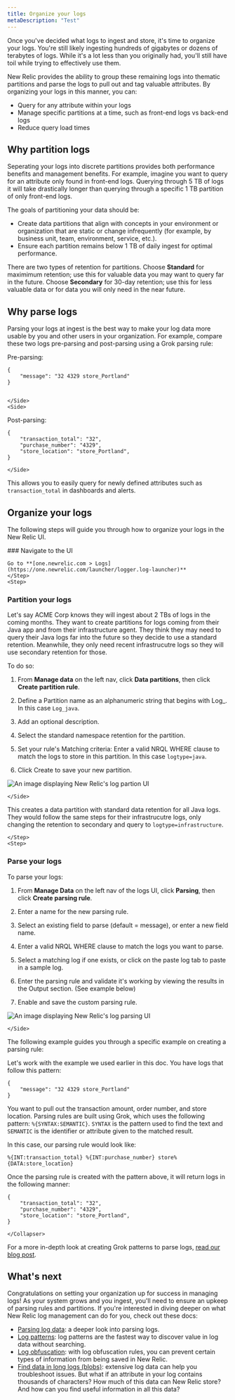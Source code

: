 ```yaml
---
title: Organize your logs 
metaDescription: "Test"
---
```



Once you've decided what logs to ingest and store, it's time to organize your logs. You're still likely ingesting hundreds of gigabytes or dozens of terabytes of logs. While it's a lot less than you originally had, you'll still have toil while trying to effectively use them. 

New Relic provides the ability to group these remaining logs into thematic partitions and parse the logs to pull out and tag valuable attributes. By organizing your logs in this manner, you can:

* Query for any attribute within your logs
* Manage specific partitions at a time, such as front-end logs vs back-end logs
* Reduce query load times 


## Why partition logs

Seperating your logs into discrete partitions provides both performance benefits and management benefits. For example, imagine you want to query for an attribute only found in front-end logs. Querying through 5 TB of logs it will take drastically longer than querying through a specific 1 TB partition of only front-end logs. 

The goals of partitioning your data should be:
*   Create data partitions that align with concepts in your environment or organization that are static or change infrequently (for example, by business unit, team, environment, service, etc.).
*  Ensure each partition remains below 1 TB of daily ingest for optimal performance.

There are two types of retention for partitions. Choose **Standard** for maximimum retention; use this for valuable data you may want to query far in the future. Choose **Secondary** for 30-day retention; use this for less valuable data or for data you will only need in the near future. 

## Why parse logs

Parsing your logs at ingest is the best way to make your log data more usable by you and other users in your organization. For example, compare these two logs pre-parsing and post-parsing using a Grok parsing rule:

<SideBySide>
    <Side>
Pre-parsing:

```
{
    "message": "32 4329 store_Portland"
}


```

    </Side>
    <Side>

Post-parsing:

```
{
    "transaction_total": "32",
    "purchase_number": "4329",
    "store_location": "store_Portland",
}
```

    </Side>
</SideBySide>



This allows you to easily query for newly defined attributes such as `transaction_total` in dashboards and alerts.



## Organize your logs

The following steps will guide you through how to organize your logs in the New Relic UI.

<Steps>
    <Step>
    ### Navigate to the UI

    Go to **[one.newrelic.com > Logs](https://one.newrelic.com/launcher/logger.log-launcher)**    
    </Step>
    <Step>

### Partition your logs

Let's say ACME Corp knows they will ingest about 2 TBs of logs in the coming months. They want to create partitions for logs coming from their Java app and from their infrastructure agent. They think they may need to query their Java logs far into the future so they decide to use a standard retention. Meanwhile, they only need recent infrastrucutre logs so they will use secondary retention for those.

To do so:

<SideBySide>
    <Side>

1. From **Manage data** on the left nav, click **Data partitions**, then click **Create partition rule**.
2. Define a Partition name as an alphanumeric string that begins with Log_. In this case `Log_java`. 
3. Add an optional description.
4. Select the standard namespace retention for the partition.
5. Set your rule's Matching criteria: Enter a valid NRQL WHERE clause to match the logs to store in this partition. In this case `logtype=java`.
6. Click Create to save your new partition.

    </Side>
    <Side>

<img
    title="log-partition"
    alt="An image displaying New Relic's log partion UI"
    src={logsPartition}
/>

    </Side>
</SideBySide>




This creates a data partition with standard data retention for all Java logs. They would follow the same steps for their infrastrucutre logs, only changing the retention to secondary and query to `logtype=infrastructure`.

    </Step>
    <Step>

### Parse your logs

To parse your logs:

<SideBySide>
    <Side>

1. From **Manage Data** on the left nav of the logs UI, click **Parsing**, then click **Create parsing rule**.
2. Enter a name for the new parsing rule.
3. Select an existing field to parse (default = message), or enter a new field name.
4. Enter a valid NRQL WHERE clause to match the logs you want to parse. 
5. Select a matching log if one exists, or click on the paste log tab to paste in a sample log.
6. Enter the parsing rule and validate it's working by viewing the results in the Output section. (See example below)
7. Enable and save the custom parsing rule.

    </Side>
    <Side>

<img
    title="log-parsing"
    alt="An image displaying New Relic's log parsing UI"
    src={logsParsing}
/>

    </Side>
</SideBySide>



The following example guides you through a specific example on creating a parsing rule:

<CollapserGroup>
    <Collapser
        id="example"
        title="Parsing logs example"
    >
Let's work with the example we used earlier in this doc. You have logs that follow this pattern:

```
{
    "message": "32 4329 store_Portland"
}
```

You want to pull out the transaction amount, order number, and store location. Parsing rules are built using Grok, which uses the following pattern: `%{SYNTAX:SEMANTIC}`. `SYNTAX` is the pattern used to find the text and `SEMANTIC` is the identifier or attribute given to the matched result.

In this case, our parsing rule would look like:

```
%{INT:transaction_total} %{INT:purchase_number} store%{DATA:store_location}
```

Once the parsing rule is created with the pattern above, it will return logs in the following manner:

```
{
    "transaction_total": "32",
    "purchase_number": "4329",
    "store_location": "store_Portland",
}
```
    </Collapser>
</CollapserGroup>

For a more in-depth look at creating Grok patterns to parse logs, [read our blog post](https://newrelic.com/blog/how-to-relic/how-to-use-grok-log-parsing).
    </Step>
</Steps>

## What's next

Congratulations on setting your organization up for success in managing logs! As your system grows and you ingest, you'll need to ensure an upkeep of parsing rules and partitions. If you're interested in diving deeper on what New Relic log management can do for you, check out these docs:

* [Parsing log data](/docs/logs/ui-data/parsing): a deeper look into parsing logs.
* [Log patterns](/docs/logs/ui-data/find-unusual-logs-log-patterns/): log patterns are the fastest way to discover value in log data without searching.
* [Log obfuscation](/docs/logs/ui-data/obfuscation-ui/): with log obfuscation rules, you can prevent certain types of information from being saved in New Relic.
* [Find data in long logs (blobs)](/docs/logs/ui-data/long-logs-blobs/): extensive log data can help you troubleshoot issues. But what if an attribute in your log contains thousands of characters? How much of this data can New Relic store? And how can you find useful information in all this data?

<DocTiles numbered>
  <DocTile title='Get started' path="/docs/journey-large-logs/get-started" ></DocTile>
  <DocTile title='Filter and reduce your log ingest' path="/docs/journey-large-logs/filter" ></DocTile>
</DocTiles>

<DocTiles>
  <DocTile title='Organize your logs' label={{text: 'You are here', color: '#FCD672'}} number='3'path="/docs/journey-large-logs/organize" ></DocTile>
</DocTiles>

